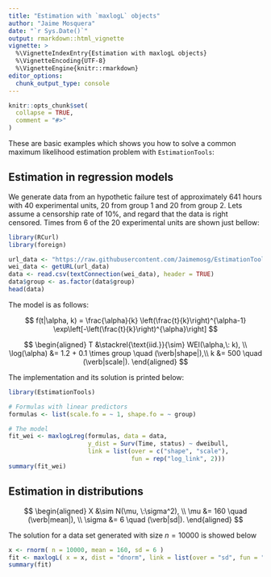 ```yaml
---
title: "Estimation with `maxlogL` objects"
author: "Jaime Mosquera"
date: "`r Sys.Date()`"
output: rmarkdown::html_vignette
vignette: >
  %\VignetteIndexEntry{Estimation with maxlogL objects}
  %\VignetteEncoding{UTF-8}
  %\VignetteEngine{knitr::rmarkdown}
editor_options: 
  chunk_output_type: console
---
```


```r
knitr::opts_chunk$set(
  collapse = TRUE,
  comment = "#>"
)
```

These are basic examples which shows you how to solve a common maximum likelihood estimation problem with `EstimationTools`:

## Estimation in regression models

<!-- The data is from [NIST](https://www.itl.nist.gov/div898/handbook/apr/section2/apr221.htm#Example). They generated  20 random Weibull failure times with a parameter `shape=1.5` and `scale=500`. The test time is 500 hours, 10 of these failure times are right censored. The observed times are, to the nearest hour: 54, 187, 216, 240, 244, 335, 361, 373, 375, and 386. -->

We generate data from an hypothetic failure test of approximately 641 hours with 40 experimental units, 20 from group 1 and 20 from group 2. Lets assume a censorship rate of 10%, and regard that the data is right censored. Times from 6 of the 20 experimental units are shown just bellow:

```r
library(RCurl)
library(foreign)

url_data <- "https://raw.githubusercontent.com/Jaimemosg/EstimationTools/master/extra/sim_wei.csv"
wei_data <- getURL(url_data)
data <- read.csv(textConnection(wei_data), header = TRUE)
data$group <- as.factor(data$group)
head(data)
```

The model is as follows:

$$
f(t|\alpha, k) = \frac{\alpha}{k} \left(\frac{t}{k}\right)^{\alpha-1} \exp\left[-\left(\frac{t}{k}\right)^{\alpha}\right]
$$

\centering
$$
\begin{aligned}
T &\stackrel{\text{iid.}}{\sim} WEI(\alpha,\: k), \\
\log(\alpha) &= 1.2 + 0.1 \times group \quad  (\verb|shape|),\\
k &= 500 \quad (\verb|scale|).
\end{aligned}
$$

The implementation and its solution is printed below:

```r
library(EstimationTools)

# Formulas with linear predictors
formulas <- list(scale.fo = ~ 1, shape.fo = ~ group)

# The model
fit_wei <- maxlogLreg(formulas, data = data,
                      y_dist = Surv(Time, status) ~ dweibull,
                      link = list(over = c("shape", "scale"),
                                  fun = rep("log_link", 2)))
summary(fit_wei)
```

## Estimation in distributions

$$
\begin{aligned} 
X &\sim N(\mu, \:\sigma^2), \\
\mu &= 160 \quad (\verb|mean|), \\
\sigma &= 6 \quad (\verb|sd|).
\end{aligned}
$$

The solution for a data set generated with size $n=10000$ is showed below

```r
x <- rnorm( n = 10000, mean = 160, sd = 6 )
fit <- maxlogL( x = x, dist = "dnorm", link = list(over = "sd", fun = "log_link") )
summary(fit)
```


